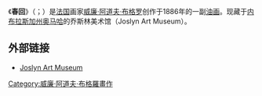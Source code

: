 {{Painting
| image_file=William-Adolphe Bouguereau (1825-1905) - Return of Spring (1886).jpg
| image_size=250px
| title= 春回
| artist=[[威廉·阿道夫·布格罗|威廉·阿道夫·布格罗]]
| year=1886年
| type=[[油画|油画]]
| height=201
| width=118
| city=[[内布拉斯加州|内布拉斯加州]][[奥马哈_(内布拉斯加州)|奥马哈]]
| museum=乔斯林美术馆
}}
《'''春回'''》（{{lang-fr|''Le Printemps''}}；{{lang-en|''The Return of Spring''}}）是[[法国|法国]]画家[[威廉·阿道夫·布格罗|威廉·阿道夫·布格罗]]创作于1886年的一副[[油画|油画]]。现藏于[[内布拉斯加州|内布拉斯加州]][[奥马哈_(内布拉斯加州)|奥马哈]]的乔斯林美术馆（Joslyn Art Museum）。

== 外部链接 ==
*[https://web.archive.org/web/20101213115744/http://joslyn.org/Collection/Search-Detail.aspx?ID=f5da12a3-1849-40d1-b550-b790bc00e030  Joslyn Art Museum]

{{paint-stub}}
[[Category:威廉·阿道夫·布格羅畫作|Category:威廉·阿道夫·布格羅畫作]]